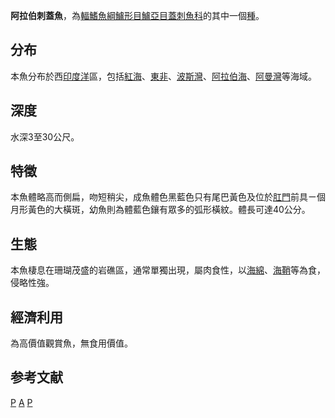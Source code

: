 {{unreferenced|time=2020-05-28}}
{{Speciesbox 
| taxon = Pomacanthus asfur
| image =Pomacanthus_maculosus,_Toledo_Zoo.jpg
| status = LC
| status_system = IUCN3.1
| authority =  [[Forsskål|Forsskål]], 1775
| synonyms = *''Arusetta asfur''<br /><small>Forsskål, 1775</small>
* ''Chaetodon asfur, Forsskål, 1775''
}}
'''阿拉伯刺蓋魚'''，為[[輻鰭魚綱|輻鰭魚綱]][[鱸形目|鱸形目]][[鱸亞目|鱸亞目]][[蓋刺魚科|蓋刺魚科]]的其中一個[[種|種]]。

== 分布 ==
本魚分布於西[[印度洋|印度洋]]區，包括[[紅海|紅海]]、[[東非|東非]]、[[波斯灣|波斯灣]]、[[阿拉伯海|阿拉伯海]]、[[阿曼灣|阿曼灣]]等海域。

== 深度 ==
水深3至30公尺。

== 特徵 ==
本魚體略高而側扁，吻短稍尖，成魚體色黑藍色只有尾巴黃色及位於[[肛門|肛門]]前具ㄧ個月形黃色的大橫斑，幼魚則為體藍色鑲有眾多的弧形橫紋。體長可達40公分。

== 生態 ==
本魚棲息在珊瑚茂盛的岩礁區，通常單獨出現，屬肉食性，以[[海綿|海綿]]、[[海鞘|海鞘]]等為食，侵略性強。

== 經濟利用 ==
為高價值觀賞魚，無食用價值。

== 参考文献 ==
{{Reflist}}
{{Taxonbar}}

[[Category:觀賞魚|P]]
[[Category:刺蓋魚屬|A]]
[[Category:1775年描述的魚類|P]]